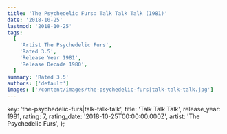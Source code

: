 ```yaml
---
title: 'The Psychedelic Furs: Talk Talk Talk (1981)'
date: '2018-10-25'
lastmod: '2018-10-25'
tags:
  [
    'Artist The Psychedelic Furs',
    'Rated 3.5',
    'Release Year 1981',
    'Release Decade 1980',
  ]
summary: 'Rated 3.5'
authors: ['default']
images: ['/content/images/the-psychedelic-furs|talk-talk-talk.jpg']
---
```


  key: 'the-psychedelic-furs|talk-talk-talk',
  title: 'Talk Talk Talk',
  release_year: 1981,
  rating: 7,
  rating_date: '2018-10-25T00:00:00.000Z',
  artist: 'The Psychedelic Furs',
};

<MusicRating data={data} />
